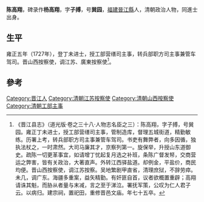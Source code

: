 '''陈高翔'''，碑录作'''杨高翔'''，字'''子搏'''，号'''巽园'''，[[福建|福建]][[晉江縣|晉江縣]]人，清朝政治人物，同進士出身。

== 生平 ==
雍正五年（1727年），登丁未进士，授工部营缮司主事，转兵部职方司主事兼管车驾司。晋山西按察使，调江苏、廣東按察使<ref>《晋江县志》（道光版·卷之三十八·人物志名臣之三）：陈高翔，字子搏，号巽园。雍正丁未进士，授工部营缮司主事，管制造库，督理五城街道，精勤敏练。历署上考，转兵部职方司主事兼管车驾司。书吏有舞弊者，向多因循，独执法杖之，一时肃然。大司马廉其才，京察列第一。旋保举，升授山东道御史。疏陈一切更革事宜，如请增丁忧起复月选之补班，条陈广督发帑，交商营运之弊害，皆有关政治，大著直声。外转江西驿盐道。却例金，平盐价，商民均便。晋山西按察使，调江苏按察。吴地繁剧甲直省，清理庶狱，不辞劳瘁。未几，调广东。海疆多重案，益矢精勤。有奸匪自首，议者欲概置重辟；高翔请诛其魁，而胁从者量与末减，言之至于涕泣。署抚军策，公叹为仁人君子云。以病归。建宗祠，置祀田，重修晋邑文庙。年七十五卒。</ref>。

==參考==
{{reflist}}

{{雍正五年丁未科殿試金榜}}

{{Authority control}}

{{DEFAULTSORT:Chen}}
[[Category:晋江人|Category:晋江人]]
[[Category:清朝江苏按察使|Category:清朝江苏按察使]]
[[Category:清朝山西按察使|Category:清朝山西按察使]]
[[Category:清朝工部主事|Category:清朝工部主事]]


{{清朝人物小作品}}